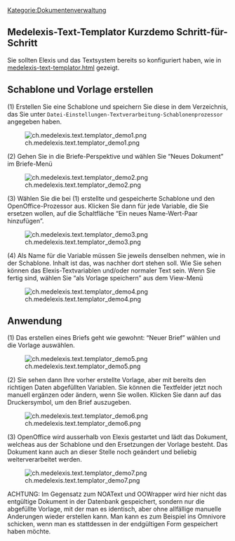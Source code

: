 [[Kategorie:Dokumentenverwaltung]]
== Medelexis-Text-Templator Kurzdemo Schritt-für-Schritt ==

Sie sollten Elexis und das Textsystem bereits so konfiguriert haben, wie in [[medelexis-text-templator.html|medelexis-text-templator.html]] gezeigt.

== Schablone und Vorlage erstellen ==

(1) Erstellen Sie eine Schablone und speichern Sie diese in dem Verzeichnis, das Sie unter <tt>Datei-Einstellungen-Textverarbeitung-Schablonenprozessor</tt> angegeben haben.

[[Image:ch.medelexis.text.templator_demo1.png|frame|none]]

(2) Gehen Sie in die Briefe-Perspektive und wählen Sie “Neues Dokument” im Briefe-Menü

[[Image:ch.medelexis.text.templator_demo2.png|frame|none]]

(3) Wählen Sie die bei (1) erstellte und gespeicherte Schablone und den OpenOffice-Prozessor aus. Klicken Sie dann für jede Variable, die Sie ersetzen wollen, auf die Schaltfläche “Ein neues Name-Wert-Paar hinzufügen”.

[[Image:ch.medelexis.text.templator_demo3.png|frame|none]]

(4) Als Name für die Variable müssen Sie jeweils denselben nehmen, wie in der Schablone. Inhalt ist das, was nachher dort stehen soll. Wie Sie sehen können das Elexis-Textvariablen und/oder normaler Text sein. Wenn Sie fertig sind, wählen Sie “als Vorlage speichern” aus dem View-Menü

[[Image:ch.medelexis.text.templator_demo4.png|frame|none]]

== Anwendung ==

(1) Das erstellen eines Briefs geht wie gewohnt: “Neuer Brief” wählen und die Vorlage auswählen.

[[Image:ch.medelexis.text.templator_demo5.png|frame|none]]

(2) Sie sehen dann Ihre vorher erstellte Vorlage, aber mit bereits den richtigen Daten abgefüllten Variablen. Sie können die Textfelder jetzt noch manuell ergänzen oder ändern, wenn Sie wollen. Klicken Sie dann auf das Druckersymbol, um den Brief auszugeben.

[[Image:ch.medelexis.text.templator_demo6.png|frame|none]]

(3) OpenOffice wird ausserhalb von Elexis gestartet und lädt das Dokument, welcheas aus der Schablone und den Ersetzungen der Vorlage besteht. Das Dokument kann auch an dieser Stelle noch geändert und beliebig weiterverarbeitet werden.

[[Image:ch.medelexis.text.templator_demo7.png|frame|none]]

ACHTUNG: Im Gegensatz zum NOAText und OOWrapper wird hier nicht das entgültige Dokument in der Datenbank gespeichert, sondern nur die abgefüllte Vorlage, mit der man es identisch, aber ohne allfällige manuelle Anderungen wieder erstellen kann. Man kann es zum Beispiel ins Omnivore schicken, wenn man es stattdessen in der endgültigen Form gespeichert haben möchte.



{{PluginInfo
|plugin=ch.medelexis.text.templator
| eingelesen=von /elexis-addons/ch.medelexis.text.templator/doc/kurzdemo.textile am 29.03.2013
| name=Alternatives Schablonenbasiertes Textsystem
| description=Textsystem für alle Betriebssysteme inkl. Mac (BETA!)
| category=feature
| license=EPL
| first_commit_date=2012-01-26
| first_commit_author=rgw
| responsible=weirich@elexis.ch
| type=Dokumentenverwaltung


}}